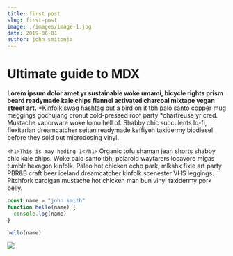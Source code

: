 ```yaml
---
title: first post
slug: first-post
image: ./images/image-1.jpg
date: 2019-06-01
author: john smitonja
---
```



# Ultimate guide to MDX

**Lorem ipsum dolor amet yr sustainable woke umami, bicycle rights prism beard readymade kale chips flannel activated charcoal mixtape vegan street art.** *Kinfolk swag hashtag put a bird on it tbh palo santo copper mug meggings gochujang cronut cold-pressed roof party *chartreuse yr cred. Mustache vaporware woke lomo hell of. Shabby chic succulents lo-fi, flexitarian dreamcatcher seitan readymade keffiyeh taxidermy biodiesel before they sold out microdosing vinyl.

`<h1>This is may heding 1</h1>`
Organic tofu shaman jean shorts shabby chic kale chips. Woke palo santo tbh, polaroid wayfarers locavore migas tumblr hexagon kinfolk. Paleo hot chicken echo park, mlkshk fixie art party PBR&B craft beer iceland dreamcatcher kinfolk scenester VHS leggings. Pitchfork cardigan mustache hot chicken man bun vinyl taxidermy pork belly.

<Counter />

<div className="code">

```javascript
const name = "john smith"
function hello(name) {
  console.log(name)
}

hello(name)
```

</div>

<div className="post-image">

![](./images/image-1.jpg)

</div>
